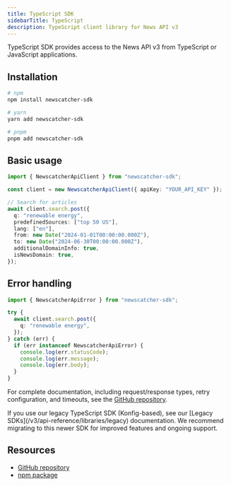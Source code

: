 ```yaml
---
title: TypeScript SDK
sidebarTitle: TypeScript
description: TypeScript client library for News API v3
---
```


TypeScript SDK provides access to the News API v3 from TypeScript or JavaScript
applications.

## Installation

```bash
# npm
npm install newscatcher-sdk

# yarn
yarn add newscatcher-sdk

# pnpm
pnpm add newscatcher-sdk
```

## Basic usage

```typescript
import { NewscatcherApiClient } from "newscatcher-sdk";

const client = new NewscatcherApiClient({ apiKey: "YOUR_API_KEY" });

// Search for articles
await client.search.post({
  q: "renewable energy",
  predefinedSources: ["top 50 US"],
  lang: ["en"],
  from: new Date("2024-01-01T00:00:00.000Z"),
  to: new Date("2024-06-30T00:00:00.000Z"),
  additionalDomainInfo: true,
  isNewsDomain: true,
});
```

## Error handling

```typescript
import { NewscatcherApiError } from "newscatcher-sdk";

try {
  await client.search.post({
    q: "renewable energy",
  });
} catch (err) {
  if (err instanceof NewscatcherApiError) {
    console.log(err.statusCode);
    console.log(err.message);
    console.log(err.body);
  }
}
```

For complete documentation, including request/response types, retry
configuration, and timeouts, see the
[GitHub repository](https://github.com/Newscatcher/newscatcher-typescript).

<Note>
  If you use our legacy TypeScript SDK (Konfig-based), see our [Legacy
  SDKs](/v3/api-reference/libraries/legacy) documentation. We recommend
  migrating to this newer SDK for improved features and ongoing support.
</Note>

## Resources

- [GitHub repository](https://github.com/Newscatcher/newscatcher-typescript)
- [npm package](https://www.npmjs.com/package/newscatcher-sdk)

